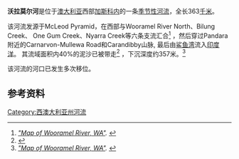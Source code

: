 '''沃拉莫尔河'''是位于[[澳大利亚|澳大利亚]]西部[[加斯科内|加斯科内]]的一条[[季节性河流|季节性河流]]，全长363[[千米|千米]]。

该河流发源于McLeod Pyramid，在西部与Wooramel River North、Bilung Creek、 One Gum Creek、Nyarra Creek等六条支流汇合<ref name="R1"><cite class="citation web">[http://maps.bonzle.com/c/a?a=p&p=209954&cmd=sp "Map of Wooramel River, WA"]. </cite></ref> ，然后穿过Pandara附近的Carnarvon-Mullewa Road和Carandibby山脉, 最后由[[鲨鱼湾|鲨鱼湾]]流入[[印度洋|印度洋]]。 其流域面积内40%的泥沙已被带走<ref name="R2">{{Cite web|url=http://dbforms.ga.gov.au/pls/www/npm.ozcoast2.showmm?pBlobno=9464|title=Esutary assessment framework for non-pristine estuaries - Esutuary 909 Wooramel River|accessdate=16 January 2014|year=2010|publisher=Government of Australia|archive-date=2021-03-13|archive-url=https://web.archive.org/web/20210313044048/http://dbforms.ga.gov.au/pls/www/npm.ozcoast2.showmm?pBlobno=9464|dead-url=no}}</ref> ，下沉深度约357米。<ref name="R1"><cite class="citation web">[http://maps.bonzle.com/c/a?a=p&p=209954&cmd=sp "Map of Wooramel River, WA"]. </cite></ref>

该河流的河口已发生多次移位。

== 参考资料 ==
{{Reflist}}

[[Category:西澳大利亚州河流|Category:西澳大利亚州河流]]